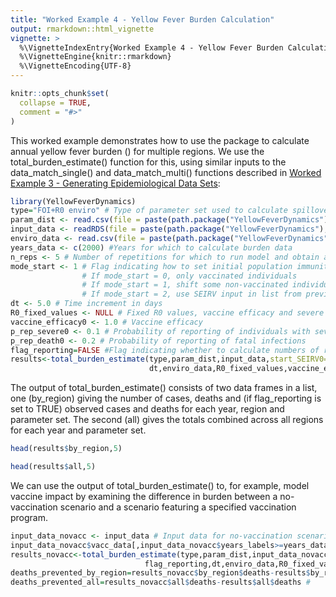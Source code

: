 ```yaml
---
title: "Worked Example 4 - Yellow Fever Burden Calculation"
output: rmarkdown::html_vignette
vignette: >
  %\VignetteIndexEntry{Worked Example 4 - Yellow Fever Burden Calculation}
  %\VignetteEngine{knitr::rmarkdown}
  %\VignetteEncoding{UTF-8}
---
```


```r
knitr::opts_chunk$set(
  collapse = TRUE,
  comment = "#>"
)
```

This worked example demonstrates how to use the package to calculate annual yellow fever burden () for multiple regions. We use the total_burden_estimate() function for this, using similar inputs to the data_match_single() and data_match_multi() functions described in [Worked Example 3 - Generating Epidemiological Data Sets](https://mrc-ide.github.io/YellowFeverDynamics/articles/BWorkedExampleCDataGenerate.html):

```r
library(YellowFeverDynamics)
type="FOI+R0 enviro" # Type of parameter set used to calculate spillover FOI and R0 (here both calculated from environmental covariates)
param_dist <- read.csv(file = paste(path.package("YellowFeverDynamics"), "/exdata/enviro_coeffs_example_multi.csv", sep = ""), header = TRUE) # Data frame containing one or more sets of parameter values
input_data <- readRDS(file = paste(path.package("YellowFeverDynamics"), "/exdata/input_data_example.Rds", sep = "")) # Population and vaccination data in standard format (see Guide 2)
enviro_data <- read.csv(file = paste(path.package("YellowFeverDynamics"), "/exdata/enviro_data_example.csv", sep = ""), header = TRUE) #Environmental data
years_data <- c(2000) #Years for which to calculate burden data
n_reps <- 5 # Number of repetitions for which to run model and obtain average outputs
mode_start <- 1 # Flag indicating how to set initial population immunity level in addition to vaccination
                # If mode_start = 0, only vaccinated individuals
                # If mode_start = 1, shift some non-vaccinated individuals into recovered to give herd immunity
                # If mode_start = 2, use SEIRV input in list from previous run(s), set using start_SEIRV0 variable
dt <- 5.0 # Time increment in days
R0_fixed_values <- NULL # Fixed R0 values, vaccine efficacy and severe and fatal case reporting probabilities; here set to NULL because R0, vaccine efficacy and reporting probabilities are variable parameters being estimated
vaccine_efficacy0 <- 1.0 # Vaccine efficacy
p_rep_severe0 <- 0.1 # Probability of reporting of individuals with severe symptoms
p_rep_death0 <- 0.2 # Probability of reporting of fatal infections
flag_reporting=FALSE #Flag indicating whether to calculate numbers of reported cases and deaths (using p_rep_severe0 and p_rep_death0) in addition to actual numbers
results<-total_burden_estimate(type,param_dist,input_data,start_SEIRV0=NULL,years_data,n_reps,mode_start,flag_reporting,
                               dt,enviro_data,R0_fixed_values,vaccine_efficacy0,p_rep_severe0,p_rep_death0)
```

The output of total_burden_estimate() consists of two data frames in a list, one (by_region) giving the number of cases, deaths and (if flag_reporting is set to TRUE) observed cases and deaths for each year, region and parameter set. The second (all) gives the totals combined across all regions for each year and parameter set.

```r
head(results$by_region,5)
```

```r
head(results$all,5)
```

We can use the output of total_burden_estimate() to, for example, model vaccine impact by examining the difference in burden between a no-vaccination scenario and a scenario featuring a specified vaccination program.

```r
input_data_novacc <- input_data # Input data for no-vaccination scenario
input_data_novacc$vacc_data[,input_data_novacc$years_labels>=years_data[1],] <- input_data_novacc$vacc_data[,input_data_novacc$years_labels>=years_data[1],]*0 # Amend input data to remove all vaccination in or after the first year of the period considered
results_novacc<-total_burden_estimate(type,param_dist,input_data_novacc,start_SEIRV0=NULL,years_data,n_reps,mode_start,
                              flag_reporting,dt,enviro_data,R0_fixed_values,vaccine_efficacy0,p_rep_severe0,p_rep_death0)
deaths_prevented_by_region=results_novacc$by_region$deaths-results$by_region$deaths #
deaths_prevented_all=results_novacc$all$deaths-results$all$deaths # 
```
